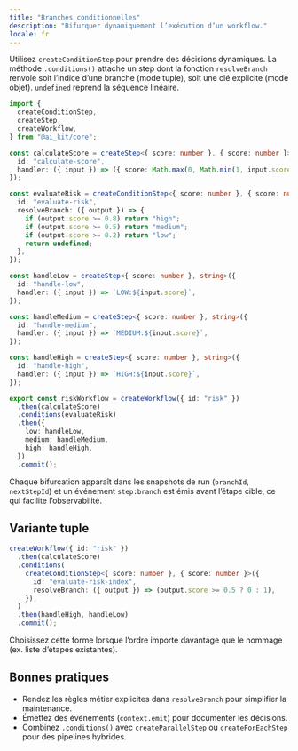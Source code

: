 ```yaml
---
title: "Branches conditionnelles"
description: "Bifurquer dynamiquement l’exécution d’un workflow."
locale: fr
---
```


Utilisez `createConditionStep` pour prendre des décisions dynamiques. La méthode `.conditions()` attache un step dont la fonction `resolveBranch` renvoie soit l’indice d’une branche (mode tuple), soit une clé explicite (mode objet). `undefined` reprend la séquence linéaire.

```ts
import {
  createConditionStep,
  createStep,
  createWorkflow,
} from "@ai_kit/core";

const calculateScore = createStep<{ score: number }, { score: number }>({
  id: "calculate-score",
  handler: ({ input }) => ({ score: Math.max(0, Math.min(1, input.score)) }),
});

const evaluateRisk = createConditionStep<{ score: number }, { score: number }>({
  id: "evaluate-risk",
  resolveBranch: ({ output }) => {
    if (output.score >= 0.8) return "high";
    if (output.score >= 0.5) return "medium";
    if (output.score >= 0.2) return "low";
    return undefined;
  },
});

const handleLow = createStep<{ score: number }, string>({
  id: "handle-low",
  handler: ({ input }) => `LOW:${input.score}`,
});

const handleMedium = createStep<{ score: number }, string>({
  id: "handle-medium",
  handler: ({ input }) => `MEDIUM:${input.score}`,
});

const handleHigh = createStep<{ score: number }, string>({
  id: "handle-high",
  handler: ({ input }) => `HIGH:${input.score}`,
});

export const riskWorkflow = createWorkflow({ id: "risk" })
  .then(calculateScore)
  .conditions(evaluateRisk)
  .then({
    low: handleLow,
    medium: handleMedium,
    high: handleHigh,
  })
  .commit();
```

Chaque bifurcation apparaît dans les snapshots de run (`branchId`, `nextStepId`) et un événement `step:branch` est émis avant l’étape cible, ce qui facilite l’observabilité.

## Variante tuple

```ts
createWorkflow({ id: "risk" })
  .then(calculateScore)
  .conditions(
    createConditionStep<{ score: number }, { score: number }>({
      id: "evaluate-risk-index",
      resolveBranch: ({ output }) => (output.score >= 0.5 ? 0 : 1),
    }),
  )
  .then(handleHigh, handleLow)
  .commit();
```

Choisissez cette forme lorsque l’ordre importe davantage que le nommage (ex. liste d’étapes existantes).

## Bonnes pratiques

- Rendez les règles métier explicites dans `resolveBranch` pour simplifier la maintenance.
- Émettez des événements (`context.emit`) pour documenter les décisions.
- Combinez `.conditions()` avec `createParallelStep` ou `createForEachStep` pour des pipelines hybrides.
